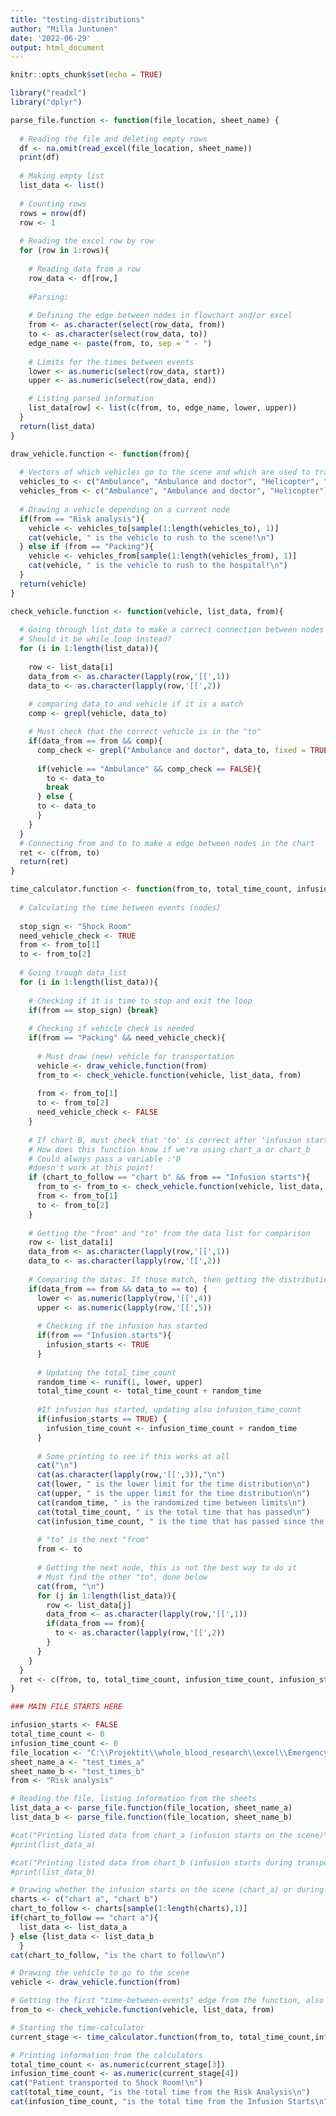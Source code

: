 ```yaml
---
title: "testing-distributions"
author: "Milla Juntunen"
date: '2022-06-29'
output: html_document
---
```


```r
knitr::opts_chunk$set(echo = TRUE)
```

```r
library("readxl")
library("dplyr")

parse_file.function <- function(file_location, sheet_name) {
  
  # Reading the file and deleting empty rows
  df <- na.omit(read_excel(file_location, sheet_name))
  print(df)
  
  # Making empty list
  list_data <- list()
  
  # Counting rows
  rows = nrow(df) 
  row <- 1
  
  # Reading the excel row by row
  for (row in 1:rows){
    
    # Reading data from a row
    row_data <- df[row,]
    
    #Parsing:
    
    # Defining the edge between nodes in flowchart and/or excel
    from <- as.character(select(row_data, from))
    to <- as.character(select(row_data, to))
    edge_name <- paste(from, to, sep = " - ")
    
    # Limits for the times between events
    lower <- as.numeric(select(row_data, start))
    upper <- as.numeric(select(row_data, end))

    # Listing parsed information
    list_data[row] <- list(c(from, to, edge_name, lower, upper))
  }
  return(list_data)
}
```

```r
draw_vehicle.function <- function(from){
  
  # Vectors of which vehicles go to the scene and which are used to transport the patient   to the hospital
  vehicles_to <- c("Ambulance", "Ambulance and doctor", "Helicopter", "Fire truck")
  vehicles_from <- c("Ambulance", "Ambulance and doctor", "Helicopter")
  
  # Drawing a vehicle depending on a current node
  if(from == "Risk analysis"){
    vehicle <- vehicles_to[sample(1:length(vehicles_to), 1)]
    cat(vehicle, " is the vehicle to rush to the scene!\n")
  } else if (from == "Packing"){
    vehicle <- vehicles_from[sample(1:length(vehicles_from), 1)]
    cat(vehicle, " is the vehicle to rush to the hospital!\n")
  }
  return(vehicle)
}
```

```r
check_vehicle.function <- function(vehicle, list_data, from){
  
  # Going through list_data to make a correct connection between nodes and to find a match between vehicle and edge
  # Should it be while loop instead?
  for (i in 1:length(list_data)){
    
    row <- list_data[i]
    data_from <- as.character(lapply(row,'[[',1))
    data_to <- as.character(lapply(row,'[[',2))
    
    # comparing data_to and vehicle if it is a match
    comp <- grepl(vehicle, data_to)

    # Must check that the correct vehicle is in the "to"
    if(data_from == from && comp){
      comp_check <- grepl("Ambulance and doctor", data_to, fixed = TRUE)
      
      if(vehicle == "Ambulance" && comp_check == FALSE){
        to <- data_to
        break
      } else { 
      to <- data_to 
      }
    }
  }
  # Connecting from and to to make a edge between nodes in the chart
  ret <- c(from, to)
  return(ret)
}
```

```r
time_calculator.function <- function(from_to, total_time_count, infusion_time_count, list_data, infusion_starts){
  
  # Calculating the time between events (nodes)
  
  stop_sign <- "Shock Room"
  need_vehicle_check <- TRUE
  from <- from_to[1]
  to <- from_to[2]
  
  # Going trough data_list
  for (i in 1:length(list_data)){
  
    # Checking if it is time to stop and exit the loop
    if(from == stop_sign) {break}
  
    # Checking if vehicle check is needed
    if(from == "Packing" && need_vehicle_check){
      
      # Must draw (new) vehicle for transportation
      vehicle <- draw_vehicle.function(from)
      from_to <- check_vehicle.function(vehicle, list_data, from)
      
      from <- from_to[1]
      to <- from_to[2]
      need_vehicle_check <- FALSE
    }
    
    # If chart B, must check that 'to' is correct after 'infusion starts' (matches vehicle)
    # How does this function know if we're using chart_a or chart_b
    # Could always pass a variable :'D
    #doesn't work at this point!
    if (chart_to_follow == "chart b" && from == "Infusion starts"){
      from_to <- from_to <- check_vehicle.function(vehicle, list_data, from)
      from <- from_to[1]
      to <- from_to[2]
    }
  
    # Getting the "from" and "to" from the data list for comparison
    row <- list_data[i]
    data_from <- as.character(lapply(row,'[[',1))
    data_to <- as.character(lapply(row,'[[',2))
    
    # Comparing the datas. If those match, then getting the distribution limits. 
    if(data_from == from && data_to == to) { 
      lower <- as.numeric(lapply(row,'[[',4))
      upper <- as.numeric(lapply(row,'[[',5))
      
      # Checking if the infusion has started
      if(from == "Infusion starts"){
        infusion_starts <- TRUE
      }
      
      # Updating the total_time_count
      random_time <- runif(1, lower, upper)
      total_time_count <- total_time_count + random_time
    
      #If infusion has started, updating also infusion_time_count
      if(infusion_starts == TRUE) {
        infusion_time_count <- infusion_time_count + random_time
      }
    
      # Some printing to see if this works at all
      cat("\n")
      cat(as.character(lapply(row,'[[',3)),"\n")
      cat(lower, " is the lower limit for the time distribution\n")
      cat(upper, " is the upper limit for the time distribution\n")
      cat(random_time, " is the randomized time between limits\n")
      cat(total_time_count, " is the total time that has passed\n")
      cat(infusion_time_count, " is the time that has passed since the infusion started\n\n")
   
      # "to" is the next "from"
      from <- to
      
      # Getting the next node, this is not the best way to do it
      # Must find the other "to", done below
      cat(from, "\n")
      for (j in 1:length(list_data)){
        row <- list_data[j]
        data_from <- as.character(lapply(row,'[[',1))
        if(data_from == from){
          to <- as.character(lapply(row,'[[',2))
        }
      }
    }
  }
  ret <- c(from, to, total_time_count, infusion_time_count, infusion_starts)
}
```

```r
### MAIN FILE STARTS HERE

infusion_starts <- FALSE
total_time_count <- 0
infusion_time_count <- 0
file_location <- "C:\\Projektit\\whole_blood_research\\excel\\EmergencyProcess_EdgeTimes.xlsx"
sheet_name_a <- "test_times_a"
sheet_name_b <- "test_times_b"
from <- "Risk analysis"

# Reading the file, listing information from the sheets
list_data_a <- parse_file.function(file_location, sheet_name_a)
list_data_b <- parse_file.function(file_location, sheet_name_b)

#cat("Printing listed data from chart_a (infusion starts on the scene)\n\n")
#print(list_data_a)

#cat("Printing listed data from chart_b (infusion starts during transport)\n\n")
#print(list_data_b)

# Drawing whether the infusion starts on the scene (chart_a) or during transportation (chart_b)
charts <- c("chart a", "chart b")
chart_to_follow <- charts[sample(1:length(charts),1)]
if(chart_to_follow == "chart a"){
  list_data <- list_data_a
} else {list_data <- list_data_b
  }
cat(chart_to_follow, "is the chart to follow\n")

# Drawing the vehicle to go to the scene
vehicle <- draw_vehicle.function(from)

# Getting the first "time-between-events" edge from the function, also checking if the vehicle is okay
from_to <- check_vehicle.function(vehicle, list_data, from)

# Starting the time-calculator
current_stage <- time_calculator.function(from_to, total_time_count,infusion_time_count, list_data, infusion_starts)

# Printing information from the calculators
total_time_count <- as.numeric(current_stage[3])
infusion_time_count <- as.numeric(current_stage[4])
cat("Patient transported to Shock Room!\n")
cat(total_time_count, "is the total time from the Risk Analysis\n")
cat(infusion_time_count, "is the total time from the Infusion Starts\n")
```

